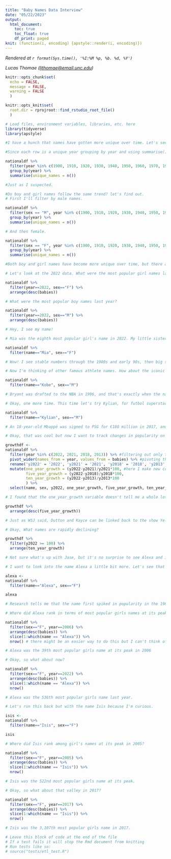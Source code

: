 ```yaml
---
title: "Baby Names Data Interview"
date: "05/22/2023"
output:
  html_document:
    toc: true
    toc_float: true
    df_print: paged
knit: (function(i, encoding) {apstyle::render(i, encoding)})
---
```

<!-- Timestamp: leave this in to automatically track when a file is rendered -->
*Rendered at `r format(Sys.time(), '%I:%M %p, %b. %d, %Y')`*

<!-- Contact info: leave author/reporter/editor contact info here -->
*Lucas Thomae (<ljthomae@email.unc.edu>)*

```r
knitr::opts_chunk$set(
  echo = FALSE,
  message = FALSE,
  warning = FALSE
  )

knitr::opts_knit$set(
  root.dir = rprojroot::find_rstudio_root_file()
  )
```
```r
# Load files, environment variables, libraries, etc. here
library(tidyverse)
library(apstyle)
```

```r
#I have a hunch that names have gotten more unique over time. Let's see how many unique names are in the data set going back to 1900.

#Since each row is a unique year grouping by year and using summarise() to counting the occurrences will show me the change over time.

nationaldf %>%
  filter(year %in% c(1900, 1910, 1920, 1930, 1940, 1950, 1960, 1970, 1980, 1990, 2000, 2010, 2020)) %>% #I'm using intervals of ten
  group_by(year) %>% 
  summarise(unique_names = n())

#Just as I suspected.
```

```r
#Do boy and girl names follow the same trend? let's find out.
# First I'll filter by male names.

nationaldf %>%
  filter(sex == "M", year %in% c(1900, 1910, 1920, 1930, 1940, 1950, 1960, 1970, 1980, 1990, 2000, 2010, 2020)) %>%
  group_by(year) %>%
  summarise(unique_names = n())
```

```r
# And then female.

nationaldf %>%
  filter(sex == "F", year %in% c(1900, 1910, 1920, 1930, 1940, 1950, 1960, 1970, 1980, 1990, 2000, 2010, 2020)) %>%
  group_by(year) %>%
  summarise(unique_names = n())

#Both boy and girl names have become more unique over time, but there are more unique girl names than boy names.
```

```r
# Let's look at the 2022 data. What were the most popular girl names last year?

nationaldf %>%
  filter(year==2022, sex=="F") %>%
  arrange(desc(babies))
```

```r
# What were the most popular boy names last year?

nationaldf %>%
  filter(year==2022, sex=="M") %>%
  arrange(desc(babies))

# Hey, I see my name!
```

```r
# Mia was the eighth most popular girl's name in 2022. My little sister was named after Mia Hamm, and I suspect she's not alone. I suspect that there are plenty of people out there named after the women's soccer legend. Let's check out the popularity of the name Mia over time.

nationaldf %>%
  filter(name=="Mia", sex=="F")

# Wow! I see stable numbers through the 1980s and early 90s, then big spikes in 1997 and 2005. I would think that those jumps are connected to the 1996 and 2004 Olympics at which Hamm and the USWNT won gold.
```

```r
# Now I'm thinking of other famous athlete names. How about the iconic Kobe Bryant?

nationaldf %>%
  filter(name=="Kobe", sex=="M")

# Bryant was drafted to the NBA in 1996, and that's exactly when the name took off in the United States! And interestingly enough, the name spiked again in 2020 following Bryant's death.
```

```r
# Okay, one more time. This time let's try Kylian, for futbol superstar Kylian Mbappé.

nationaldf %>%
  filter(name=="Kylian", sex=="M")

# An 18-year-old Mbappé was signed to PSG for €180 million in 2017, and the next year he led France to a FIFA World Cup victory. The name Kylian quickly rises in popularity right around that time.
```

```r
# Okay, that was cool but now I want to track changes in popularity on a larger scale. I'm going to make a data frame that takes each name in the data set and tells me its percent change over one year, five years, and ten years.

growthdf <-
nationaldf %>%
  filter(year %in% c(2022, 2021, 2018, 2013)) %>% #filtering out only the years I need
  pivot_wider(names_from = year, values_from = babies) %>% #pivoting the df so that each year is its own column
  rename('y2022' = '2022', 'y2021' = '2021', 'y2018' = '2018', 'y2013' = '2013') %>% #renaming cause the code gets wonky if the column names are numeric
  mutate(one_year_growth = (y2022-y2021)/y2021*100, #here I make new columns to tell me the percent growth
         five_year_growth = (y2022-y2018)/y2018*100,
         ten_year_growth = (y2022-y2013)/y2013*100
         ) %>%
  select(name, sex, y2022, one_year_growth, five_year_growth, ten_year_growth) #selecting only the necessary cols

# I found that the one_year_growth variable doesn't tell me a whole lot. I think the sample size is too small and therefore the names can seem a bit random. But the five_year_growth and ten_year_growth variable give us some valuable insights

growthdf %>%
  arrange(desc(five_year_growth))

# Just as WSJ said, Dutton and Kayce can be linked back to the show Yellowstone. But other names also give us an insight into what's relevant in our culture right now. Amiri, a quickly growing unisex name, is probably connected to ascendant fashion designer Mike Amiri. Ermias, the fourth-fastest growing boys name, is the real name of rapper Nipsey Hussle, who was murdered in 2019.
```

```r
# Okay, What names are rapidly declining?

growthdf %>%
  filter(y2022 >= 100) %>%
  arrange(ten_year_growth)

# Not sure what's up with Jase, but it's no surprise to see Alexa and its similar-sounding counterparts up here. I'm almost certain that has to do with Amazon's Alexa voice control. The name Isis also decreased by 77.6 percent over the last decade -- woof.
```

```r
# I want to look into the name Alexa a little bit more. Let's see that year-by-year change

alexa <-
nationaldf %>%
  filter(name=="Alexa", sex=="F")

alexa

# Research tells me that the name first spiked in popularity in the 1980s after celebrity couple Billy Joel and Christie Brinkley named their daughter Alexa. The name nearly peaked in popularity in 2015, which is weird because Amazon launched its Alexa the year before. But it's all downhill after that.
```

```r
# Where did Alexa rank in terms of most popular girls names at its peak? And what about now?

nationaldf %>%
  filter(sex=="F", year==2006) %>%
  arrange(desc(babies)) %>%
  slice(1:which(name == "Alexa")) %>%
  nrow() # there might be an easier way to do this but I can't think of it. I'm slicing off the df once the condition name=="Alexa" is met then counting the rows.

# Alexa was the 39th most popular girls name at its peak in 2006
```

```r
# Okay, so what about now?

nationaldf %>%
  filter(sex=="F", year==2022) %>%
  arrange(desc(babies)) %>%
  slice(1:which(name == "Alexa")) %>%
  nrow()

# Alexa was the 536th most popular girls name last year.
```


```r
# Let's run this back but with the name Isis because I'm curious.

isis <-
nationaldf %>%
  filter(name=="Isis", sex=="F")

isis
```

```r
# Where did Isis rank among girl's names at its peak in 2005?

nationaldf %>%
  filter(sex=="F", year==2005) %>%
  arrange(desc(babies)) %>%
  slice(1:which(name == "Isis")) %>%
  nrow()

# Isis was the 522nd most popular girls name at its peak.
```

```r
# Okay, so what about that valley in 2017?

nationaldf %>%
  filter(sex=="F", year==2017) %>%
  arrange(desc(babies)) %>%
  slice(1:which(name == "Isis")) %>%
  nrow()

# Isis was the 3,107th most popular girls name in 2017.
```

<!-- This section is for a tests code block -->

```r
# Leave this block of code at the end of the file
# If a test fails it will stop the Rmd document from knitting
# Run tests like so:
# source("tests/etl_test.R")
```
